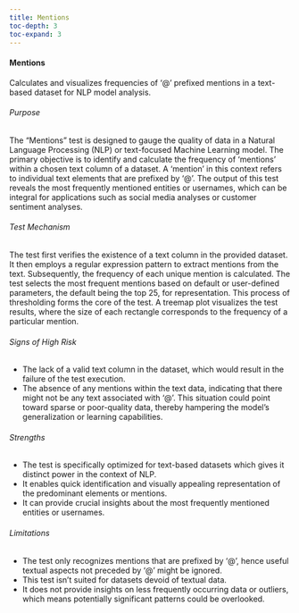 ```yaml
---
title: Mentions
toc-depth: 3
toc-expand: 3
---
```







 
#### Mentions

Calculates and visualizes frequencies of '@' prefixed mentions in a text-based dataset for NLP model analysis.

###### Purpose

The "Mentions" test is designed to gauge the quality of data in a Natural Language Processing (NLP) or text-focused
Machine Learning model. The primary objective is to identify and calculate the frequency of 'mentions' within a
chosen text column of a dataset. A 'mention' in this context refers to individual text elements that are prefixed
by '@'. The output of this test reveals the most frequently mentioned entities or usernames, which can be integral
for applications such as social media analyses or customer sentiment analyses.

###### Test Mechanism

The test first verifies the existence of a text column in the provided dataset. It then employs a regular
expression pattern to extract mentions from the text. Subsequently, the frequency of each unique mention is
calculated. The test selects the most frequent mentions based on default or user-defined parameters, the default
being the top 25, for representation. This process of thresholding forms the core of the test. A treemap plot
visualizes the test results, where the size of each rectangle corresponds to the frequency of a particular mention.

###### Signs of High Risk

- The lack of a valid text column in the dataset, which would result in the failure of the test execution.
- The absence of any mentions within the text data, indicating that there might not be any text associated with
'@'. This situation could point toward sparse or poor-quality data, thereby hampering the model's generalization or
learning capabilities.

###### Strengths

- The test is specifically optimized for text-based datasets which gives it distinct power in the context of NLP.
- It enables quick identification and visually appealing representation of the predominant elements or mentions.
- It can provide crucial insights about the most frequently mentioned entities or usernames.

###### Limitations

- The test only recognizes mentions that are prefixed by '@', hence useful textual aspects not preceded by '@'
might be ignored.
- This test isn't suited for datasets devoid of textual data.
- It does not provide insights on less frequently occurring data or outliers, which means potentially significant
patterns could be overlooked.




 